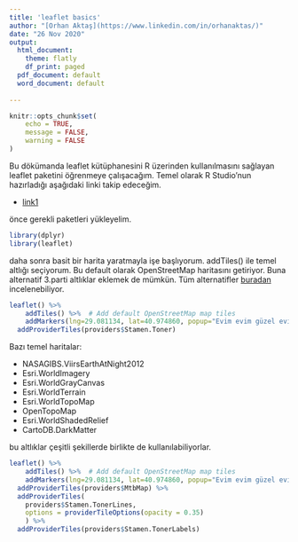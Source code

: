 ```yaml
---
title: 'leaflet basics'
author: "[Orhan Aktaş](https://www.linkedin.com/in/orhanaktas/)"
date: "26 Nov 2020"
output:
  html_document:
    theme: flatly
    df_print: paged
  pdf_document: default
  word_document: default
   
---
```



```r
knitr::opts_chunk$set(
	echo = TRUE,
	message = FALSE,
	warning = FALSE
)
```
Bu dökümanda leaflet kütüphanesini R üzerinden kullanılmasını sağlayan leaflet paketini öğrenmeye çalışacağım. Temel olarak R Studio'nun hazırladığı aşağıdaki linki takip edeceğim.

- [link1](https://github.com/leaflet-extras/leaflet-providers)

önce gerekli paketleri yükleyelim.
```r
library(dplyr)
library(leaflet)
```

daha sonra basit bir harita yaratmayla işe başlıyorum. addTiles() ile temel altlığı seçiyorum. Bu default olarak OpenStreetMap haritasını getiriyor. Buna alternatif 3.parti altlıklar eklemek de mümkün. Tüm alternatifler [buradan](http://leaflet-extras.github.io/leaflet-providers/preview/index.html) incelenebiliyor. 
```r
leaflet() %>%
	addTiles() %>%  # Add default OpenStreetMap map tiles
	addMarkers(lng=29.081134, lat=40.974860, popup="Evim evim güzel evim") %>% 
  addProviderTiles(providers$Stamen.Toner)
```
Bazı temel haritalar:

* NASAGIBS.ViirsEarthAtNight2012
* Esri.WorldImagery
* Esri.WorldGrayCanvas
* Esri.WorldTerrain
* Esri.WorldTopoMap
* OpenTopoMap
* Esri.WorldShadedRelief
* CartoDB.DarkMatter

bu altlıklar çeşitli şekillerde birlikte de kullanılabiliyorlar.
```r
leaflet() %>%
	addTiles() %>%  # Add default OpenStreetMap map tiles
	addMarkers(lng=29.081134, lat=40.974860, popup="Evim evim güzel evim") %>% 
  addProviderTiles(providers$MtbMap) %>%
  addProviderTiles(
    providers$Stamen.TonerLines,
    options = providerTileOptions(opacity = 0.35)
    ) %>%
  addProviderTiles(providers$Stamen.TonerLabels)
```
